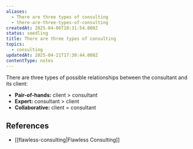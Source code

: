 ```yaml
---
aliases:
  - There are three types of consulting
  - there-are-three-types-of-consulting
createdAt: 2025-04-06T10:31:54.000Z
status: seedling
title: There are three types of consulting
topics:
  - consulting
updatedAt: 2025-04-21T17:30:44.000Z
contentType: notes
---
```

There are three types of possible relationships between the consultant and its client:

- **Pair-of-hands:** client > consultant
- **Expert:** consultant > client
- **Collaborative:** client = consultant

## References

- [[flawless-consulting|Flawless Consulting]]
